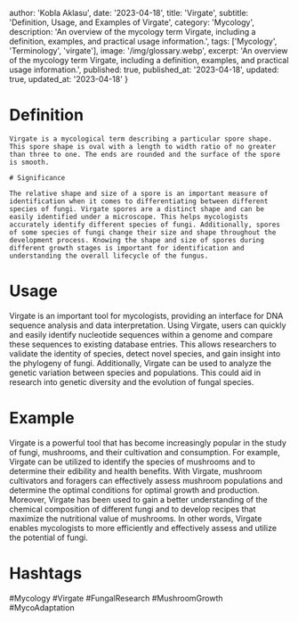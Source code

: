 
  author: 'Kobla Aklasu',
  date: '2023-04-18',
  title: 'Virgate',
  subtitle: 'Definition, Usage, and Examples of Virgate',
  category: 'Mycology',
  description: 'An overview of the mycology term Virgate, including a definition, examples, and practical usage information.',
  tags: ['Mycology', 'Terminology', 'virgate'],
  image: '/img/glossary.webp',
  excerpt: 'An overview of the mycology term Virgate, including a definition, examples, and practical usage information.',
  published: true,
  published_at: '2023-04-18',
  updated: true,
  updated_at: '2023-04-18'
}




# Definition
    
    Virgate is a mycological term describing a particular spore shape. This spore shape is oval with a length to width ratio of no greater than three to one. The ends are rounded and the surface of the spore is smooth.
    
    # Significance
    
    The relative shape and size of a spore is an important measure of identification when it comes to differentiating between different species of fungi. Virgate spores are a distinct shape and can be easily identified under a microscope. This helps mycologists accurately identify different species of fungi. Additionally, spores of some species of fungi change their size and shape throughout the development process. Knowing the shape and size of spores during different growth stages is important for identification and understanding the overall lifecycle of the fungus.

# Usage

Virgate is an important tool for mycologists, providing an interface for DNA sequence analysis and data interpretation. Using Virgate, users can quickly and easily identify nucleotide sequences within a genome and compare these sequences to existing database entries. This allows researchers to validate the identity of species, detect novel species, and gain insight into the phylogeny of fungi. Additionally, Virgate can be used to analyze the genetic variation between species and populations. This could aid in research into genetic diversity and the evolution of fungal species.

# Example

Virgate is a powerful tool that has become increasingly popular in the study of fungi, mushrooms, and their cultivation and consumption. For example, Virgate can be utilized to identify the species of mushrooms and to determine their edibility and health benefits. With Virgate, mushroom cultivators and foragers can effectively assess mushroom populations and determine the optimal conditions for optimal growth and production. Moreover, Virgate has been used to gain a better understanding of the chemical composition of different fungi and to develop recipes that maximize the nutritional value of mushrooms. In other words, Virgate enables mycologists to more efficiently and effectively assess and utilize the potential of fungi.

# Hashtags

#Mycology #Virgate #FungalResearch #MushroomGrowth #MycoAdaptation

